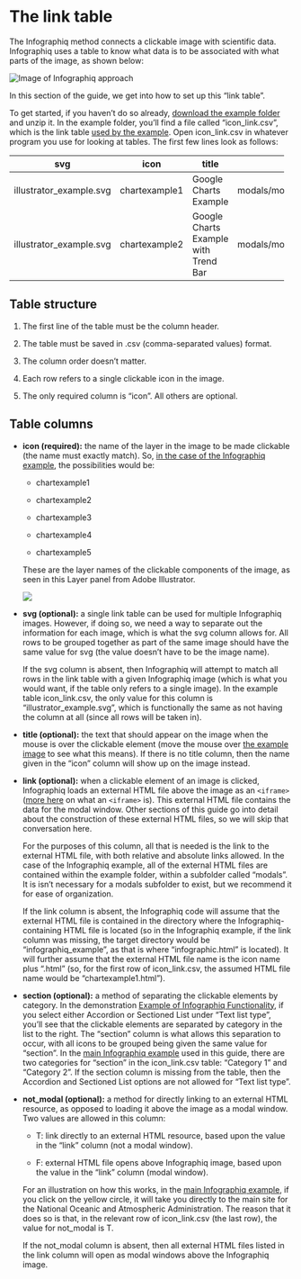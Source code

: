 # The link table {#link_table}

The Infographiq method connects a clickable image with scientific data. Infographiq uses a table to know what data is to be associated with what parts of the image, as shown below:

<img src="https://docs.google.com/drawings/d/1i0gjyNsWqqTKJqDJ5SPbqHJLWer0OVcuvhySt2ZGgwk/export/svg" alt="Image of Infographiq approach"/>

In this section of the guide, we get into how to set up this "link table".

To get started, if you haven't do so already, [download the example folder](https://marinebon.org/infographiqJS/infographiq_example.zip) and unzip it. In the example folder, you'll find a file called "icon_link.csv", which is the link table [used by the example](https://marinebon.org/infographiqJS/infographiq_example/infographic.html). Open icon_link.csv in whatever program you use for looking at tables. The first few lines look as follows:

+-------------------------+---------------+--------------------------------------+----------------------------------+------------+-----------+
| svg                     | icon          | title                                | link                             | section    | not_modal |
+=========================+===============+======================================+==================================+============+===========+
| illustrator_example.svg | chartexample1 | Google Charts Example                | modals/modal_google_charts.html  | Category 1 | F         |
+-------------------------+---------------+--------------------------------------+----------------------------------+------------+-----------+
| illustrator_example.svg | chartexample2 | Google Charts Example with Trend Bar | modals/modal_google_charts2.html | Category 1 | F         |
+-------------------------+---------------+--------------------------------------+----------------------------------+------------+-----------+

## Table structure {#table_structure}

1.  The first line of the table must be the column header.

2.  The table must be saved in .csv (comma-separated values) format.

3.  The column order doesn't matter.

4.  Each row refers to a single clickable icon in the image.

5.  The only required column is "icon". All others are optional.

## Table columns {#table_columns}

-   **icon (required):** the name of the layer in the image to be made clickable (the name must exactly match). So, [in the case of the Infographiq example](https://marinebon.org/infographiqJS/infographiq_example/infographic.html), the possibilities would be:

    -   chartexample1

    -   chartexample2

    -   chartexample3

    -   chartexample4

    -   chartexample5

    These are the layer names of the clickable components of the image, as seen in this Layer panel from Adobe Illustrator.

    ![](illustrator5.png)

-   **svg (optional):** a single link table can be used for multiple Infographiq images. However, if doing so, we need a way to separate out the information for each image, which is what the svg column allows for. All rows to be grouped together as part of the same image should have the same value for svg (the value doesn't have to be the image name).

    If the svg column is absent, then Infographiq will attempt to match all rows in the link table with a given Infographiq image (which is what you would want, if the table only refers to a single image). In the example table icon_link.csv, the only value for this column is "illustrator_example.svg", which is functionally the same as not having the column at all (since all rows will be taken in).

-   **title (optional):** the text that should appear on the image when the mouse is over the clickable element (move the mouse over [the example image](https://marinebon.org/infographiqJS/infographiq_example/infographic.html) to see what this means). If there is no title column, then the name given in the "icon" column will show up on the image instead.

-   **link (optional):** when a clickable element of an image is clicked, Infographiq loads an external HTML file above the image as an `<iframe>` ([more here](https://www.w3schools.com/html/html_iframe.asp) on what an `<iframe>` is). This external HTML file contains the data for the modal window. Other sections of this guide go into detail about the construction of these external HTML files, so we will skip that conversation here.

    For the purposes of this column, all that is needed is the link to the external HTML file, with both relative and absolute links allowed. In the case of the Infographiq example, all of the external HTML files are contained within the example folder, within a subfolder called "modals". It is isn't necessary for a modals subfolder to exist, but we recommend it for ease of organization.

    If the link column is absent, the Infographiq code will assume that the external HTML file is contained in the directory where the Infographiq-containing HTML file is located (so in the Infographiq example, if the link column was missing, the target directory would be "infographiq_example", as that is where "infographic.html" is located). It will further assume that the external HTML file name is the icon name plus ".html" (so, for the first row of icon_link.csv, the assumed HTML file name would be "chartexample1.html").

-   **section (optional):** a method of separating the clickable elements by category. In the demonstration [Example of Infographiq Functionality](https://marinebon.org/infographiqJS/demo.html), if you select either Accordion or Sectioned List under "Text list type", you'll see that the clickable elements are separated by category in the list to the right. The "section" column is what allows this separation to occur, with all icons to be grouped being given the same value for "section". In the [main Infographiq example](https://marinebon.org/infographiqJS/infographiq_example/infographic.html) used in this guide, there are two categories for "section" in the icon_link.csv table: "Category 1" and "Category 2". If the section column is missing from the table, then the Accordion and Sectioned List options are not allowed for "Text list type".

-   **not_modal (optional):** a method for directly linking to an external HTML resource, as opposed to loading it above the image as a modal window. Two values are allowed in this column:

    -   T: link directly to an external HTML resource, based upon the value in the "link" column (not a modal window).

    -   F: external HTML file opens above Infographiq image, based upon the value in the "link" column (modal window).

    For an illustration on how this works, in the [main Infographiq example](https://marinebon.org/infographiqJS/infographiq_example/infographic.html), if you click on the yellow circle, it will take you directly to the main site for the National Oceanic and Atmospheric Administration. The reason that it does so is that, in the relevant row of icon_link.csv (the last row), the value for not_modal is T.

    If the not_modal column is absent, then all external HTML files listed in the link column will open as modal windows above the Infographiq image.
